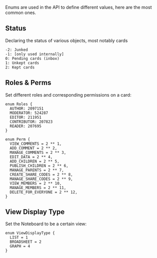 Enums are used in the API to define different values, here are the most common ones.

## Status

Declaring the status of various objects, most notably cards

```tsx
-2: Junked
-1: [only used internally]
0: Pending cards (inbox)
1: Unkept cards
2: Kept cards
```

## Roles & Perms

Set different roles and corresponding permissions on a card:

```tsx
enum Roles {
  AUTHOR: 2097151
  MODERATOR: 524287
  EDITOR: 211951
  CONTRIBUTOR: 207823
  READER: 207695
}
```

```tsx
enum Perm {
  VIEW_COMMENTS = 2 ** 1,
  ADD_COMMENT = 2 ** 2,
  MANAGE_COMMENTS = 2 ** 3,
  EDIT_DATA = 2 ** 4,
  ADD_CHILDREN = 2 ** 5,
  PUBLISH_CHILDREN = 2 ** 6,
  MANAGE_PARENTS = 2 ** 7,
  CREATE_SHARE_CODES = 2 ** 8,
  MANAGE_SHARE_CODES = 2 ** 9,
  VIEW_MEMBERS = 2 ** 10,
  MANAGE_MEMBERS = 2 ** 11,
  DELETE_FOR_EVERYONE = 2 ** 12,
}
```

## View Display Type

Set the Noteboard to be a certain view:

```tsx
enum ViewDisplayType {
  LIST = 1
  BROADSHEET = 2
  GRAPH = 4
}
```
